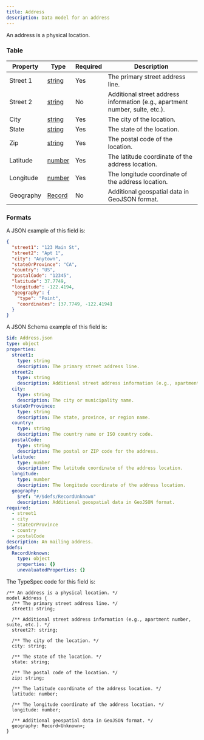 ```yaml
---
title: Address
description: Data model for an address
---
```



An address is a physical location.

### Table

| Property  | Type                                      | Required | Description                                                                  |
| --------- | ----------------------------------------- | -------- | ---------------------------------------------------------------------------- |
| Street 1  | [string](/protocol/types/string#string)   | Yes      | The primary street address line.                                             |
| Street 2  | [string](/protocol/types/string#string)   | No       | Additional street address information (e.g., apartment number, suite, etc.). |
| City      | [string](/protocol/types/string#string)   | Yes      | The city of the location.                                                    |
| State     | [string](/protocol/types/string#string)   | Yes      | The state of the location.                                                   |
| Zip       | [string](/protocol/types/string#string)   | Yes      | The postal code of the location.                                             |
| Latitude  | [number](/protocol/types/numeric#numeric) | Yes      | The latitude coordinate of the address location.                             |
| Longitude | [number](/protocol/types/numeric#numeric) | Yes      | The longitude coordinate of the address location.                            |
| Geography | [Record](/protocol/types/other#record)    | No       | Additional geospatial data in GeoJSON format.                                |

### Formats

<Tabs>
  <TabItem label="Example">

A JSON example of this field is:

```json
{
  "street1": "123 Main St",
  "street2": "Apt 1",
  "city": "Anytown",
  "stateOrProvince": "CA",
  "country": "US",
  "postalCode": "12345",
  "latitude": 37.7749,
  "longitude": -122.4194,
  "geography": {
    "type": "Point",
    "coordinates": [37.7749, -122.4194]
  }
}
```

  </TabItem>

  <TabItem label="JSON Schema">

A JSON Schema example of this field is:

```yaml
$id: Address.json
type: object
properties:
  street1:
    type: string
    description: The primary street address line.
  street2:
    type: string
    description: Additional street address information (e.g., apartment number, suite, etc.).
  city:
    type: string
    description: The city or municipality name.
  stateOrProvince:
    type: string
    description: The state, province, or region name.
  country:
    type: string
    description: The country name or ISO country code.
  postalCode:
    type: string
    description: The postal or ZIP code for the address.
  latitude:
    type: number
    description: The latitude coordinate of the address location.
  longitude:
    type: number
    description: The longitude coordinate of the address location.
  geography:
    $ref: "#/$defs/RecordUnknown"
    description: Additional geospatial data in GeoJSON format.
required:
  - street1
  - city
  - stateOrProvince
  - country
  - postalCode
description: An mailing address.
$defs:
  RecordUnknown:
    type: object
    properties: {}
    unevaluatedProperties: {}
```

  </TabItem>

  <TabItem label="TypeSpec">

The TypeSpec code for this field is:

```tsp
/** An address is a physical location. */
model Address {
  /** The primary street address line. */
  street1: string;

  /** Additional street address information (e.g., apartment number, suite, etc.). */
  street2?: string;

  /** The city of the location. */
  city: string;

  /** The state of the location. */
  state: string;

  /** The postal code of the location. */
  zip: string;

  /** The latitude coordinate of the address location. */
  latitude: number;

  /** The longitude coordinate of the address location. */
  longitude: number;

  /** Additional geospatial data in GeoJSON format. */
  geography: Record<Unknown>;
}
```

  </TabItem>
</Tabs>
